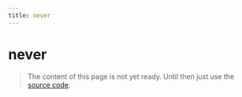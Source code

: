 ```yaml
---
title: never
---
```


# never

> The content of this page is not yet ready. Until then just use the [source code](https://github.com/fabian-hiller/valibot/blob/main/library/src/schemas/never/never.ts).
